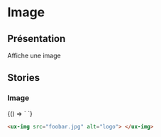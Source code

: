 
# Image

<Meta title="Components|Images-Icones/Img" />

## Présentation

Affiche une image

<Props of="ux-img" />

## Stories

### Image

<Preview withSource="yes">
  <Story name="Img Example" height="400px">
    {() => `
      <ux-img src="foobar.jpg" alt="logo"> </ux-img>`}
  </Story>
</Preview>

```html
<ux-img src="foobar.jpg" alt="logo"> </ux-img>
```
